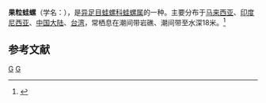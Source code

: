 {{Speciesbox 
| taxon = Bursa granularis
| image = Bursa granularis 01.JPG
| binomial_authority = (Roeding, 1798)
}}
'''果粒蛙螺'''（学名：''{{lang|la|Bursa granularis}}''），是[[异足目|异足目]][[蛙螺科|蛙螺科]][[蛙螺属|蛙螺属]]的一种。主要分布于[[马来西亚|马来西亚]]、[[印度尼西亚|印度尼西亚]]、[[中国大陆|中国大陆]]、[[台湾|台湾]]，常栖息在潮间带岩礁、潮间带至水深18米。<ref>{{cite web|url=http://shell.sinica.edu.tw/chinese/shellbase_detail.php?science_no=770|title=国际贝库：果粒蛙螺|publisher=台湾贝类资料库|accessdate=2009-08-11|archive-date=2016-03-04|archive-url=https://web.archive.org/web/20160304204854/http://shell.sinica.edu.tw/chinese/shellbase_detail.php?science_no=770|dead-url=no}}</ref>

== 参考文献 ==
{{reflist}}
{{Taxonbar|from=Q3173254}}

[[Category:蛙螺属|G]]
[[Category:_1798年描述的动物|G]]